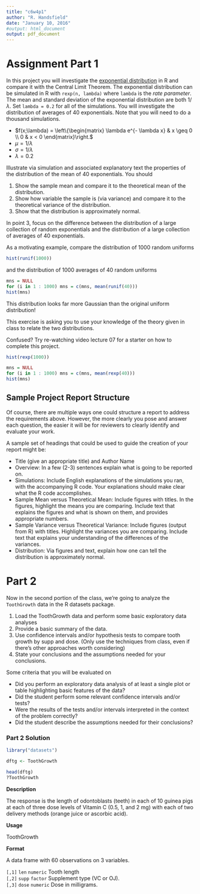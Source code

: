 ```yaml
---
title: "c6w4p1"
author: "R. Handsfield"
date: "January 10, 2016"
#output: html_document
output: pdf_document
---
```


# Assignment Part 1

In this project you will investigate the [exponential distribution](https://en.wikipedia.org/wiki/Exponential_distribution) in R and compare it with the Central Limit Theorem. The exponential distribution can be simulated in R with `rexp(n, lambda)` where `lambda` is the _rate parameter_. The mean and standard deviation of the exponential distribution are both $1 / \lambda$. Set `lambda = 0.2` for all of the simulations. You will investigate the distribution of averages of 40 exponentials. Note that you will need to do a thousand simulations.

* $f(x;\lambda) = \left\{\begin{matrix} 
 \lambda e^{- \lambda x} & x \geq 0 \\ 
 0 & x < 0 
\end{matrix}\right.$
* $\mu = 1 / \lambda$ 
* $\sigma = 1 / \lambda$
* $\lambda = 0.2$


Illustrate via simulation and associated explanatory text the properties of the distribution of the mean of 40 exponentials. You should

  1.  Show the sample mean and compare it to the theoretical mean of the distribution.
  2.  Show how variable the sample is (via variance) and compare it to the theoretical variance of the distribution.
  3.  Show that the distribution is approximately normal.

In point 3, focus on the difference between the distribution of a large collection of random exponentials and the distribution of a large collection of averages of 40 exponentials.

As a motivating example, compare the distribution of 1000 random uniforms
```r
hist(runif(1000))
```

and the distribution of 1000 averages of 40 random uniforms

```r
mns = NULL
for (i in 1 : 1000) mns = c(mns, mean(runif(40)))
hist(mns)
```

This distribution looks far more Gaussian than the original uniform distribution!

This exercise is asking you to use your knowledge of the theory given in class to relate the two distributions.

Confused? Try re-watching video lecture 07 for a starter on how to complete this project.

```r
hist(rexp(1000))
```

```r
mns = NULL
for (i in 1 : 1000) mns = c(mns, mean(rexp(40)))
hist(mns)
```



## Sample Project Report Structure

Of course, there are multiple ways one could structure a report to address the requirements above. However, the more clearly you pose and answer each question, the easier it will be for reviewers to clearly identify and evaluate your work.

A sample set of headings that could be used to guide the creation of your report might be:

*  Title (give an appropriate title) and Author Name
*  Overview: In a few (2-3) sentences explain what is going to be reported on.
*  Simulations: Include English explanations of the simulations you ran, with the accompanying R code. Your explanations should make clear what the R code accomplishes.
*    Sample Mean versus Theoretical Mean: Include figures with titles. In the figures, highlight the means you are comparing. Include text that explains the figures and what is shown on them, and provides appropriate numbers.
*    Sample Variance versus Theoretical Variance: Include figures (output from R) with titles. Highlight the variances you are comparing. Include text that explains your understanding of the differences of the variances.
*    Distribution: Via figures and text, explain how one can tell the distribution is approximately normal.

# Part 2

Now in the second portion of the class, we're going to analyze the `ToothGrowth` data in the R datasets package.

1.    Load the ToothGrowth data and perform some basic exploratory data analyses
2.    Provide a basic summary of the data.
3.    Use confidence intervals and/or hypothesis tests to compare tooth growth by supp and dose. (Only use the techniques from class, even if there's other approaches worth considering)
4.    State your conclusions and the assumptions needed for your conclusions. 

Some criteria that you will be evaluated on

*    Did you perform an exploratory data analysis of at least a single plot or table highlighting basic features of the data?
*    Did the student perform some relevant confidence intervals and/or tests?
*    Were the results of the tests and/or intervals interpreted in the context of the problem correctly?
*    Did the student describe the assumptions needed for their conclusions?

### Part 2 Solution

```r
library("datasets")

dftg <- ToothGrowth

head(dftg)
?ToothGrowth
```

__Description__

The response is the length of odontoblasts (teeth) in each of 10 guinea pigs at each of three dose levels of Vitamin C (0.5, 1, and 2 mg) with each of two delivery methods (orange juice or ascorbic acid).

__Usage__

ToothGrowth

__Format__

A data frame with 60 observations on 3 variables.

`[,1]`	`len`	`numeric`	Tooth length  
`[,2]`	`supp`	`factor`	Supplement type (VC or OJ).  
`[,3]`	`dose`	`numeric`	Dose in milligrams.  













